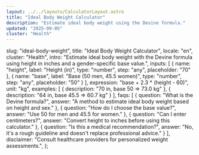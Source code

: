 ```yaml
---
layout: ../../layouts/CalculatorLayout.astro
title: "Ideal Body Weight Calculator"
description: "Estimate ideal body weight using the Devine formula."
updated: "2025-09-05"
cluster: "Health"
---
```



  slug: "ideal-body-weight",
  title: "Ideal Body Weight Calculator",
  locale: "en",
  cluster: "Health",
  intro: "Estimate ideal body weight with the Devine formula using height in inches and a gender-specific base value.",
  inputs: [
    { name: "height", label: "Height (in)", type: "number", step: "any", placeholder: "70" },
    { name: "base", label: "Base (50 men, 45.5 women)", type: "number", step: "any", placeholder: "50" }
  ],
  expression: "base + 2.3 * (height - 60)",
  unit: "kg",
  examples: [
    { description: "70 in, base 50 ⇒ 73.0 kg" },
    { description: "64 in, base 45.5 ⇒ 60.7 kg" }
  ],
  faqs: [
    { question: "What is the Devine formula?", answer: "A method to estimate ideal body weight based on height and sex." },
    { question: "How do I choose the base value?", answer: "Use 50 for men and 45.5 for women." },
    { question: "Can I enter centimeters?", answer: "Convert height to inches before using this calculator." },
    { question: "Is this a medical recommendation?", answer: "No, it's a rough guideline and doesn't replace professional advice." }
  ],
  disclaimer: "Consult healthcare providers for personalized weight assessments.",
};

<Calculator schema={schema} />

